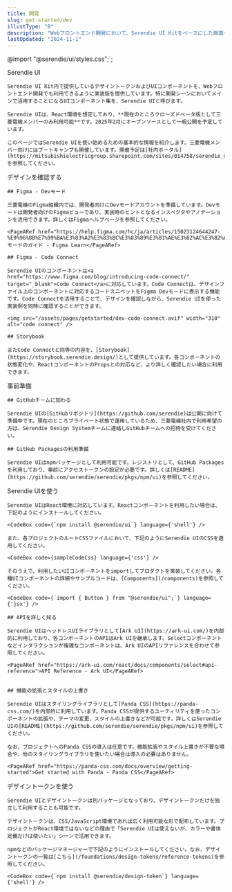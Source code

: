 ```yaml
---
title: 開発
slug: get-started/dev
illustType: "B"
description: "Webフロントエンド開発において、Serendie UI Kitをベースにした画面デザインを、Reactで実装していくシーンを想定して活用方法を紹介します。"
lastUpdated: "2024-11-1"
---
```



@import "@serendie/ui/styles.css";`;

  <PageSection>
    <PageHeadLine number={0}>Serendie UI</PageHeadLine>

    Serendie UI Kit内で提供しているデザイントークンおよびUIコンポーネントを、Webフロントエンド開発でも利用できるように実装版を提供しています。特に開発シーンにおいてメインで活用することになるUIコンポーネント集を、Serendie UIと呼びます。

    Serendie UIは、React環境を想定しており、**現在のところクローズドベータ版として三菱電機メンバーのみ利用可能**です。2025年2月にオープンソースとして一般公開を予定しています。

    このページではSerendie UIを使い始めるための基本的な情報を紹介します。三菱電機メンバー向けにはブートキャンプも開催しています。開催予定は[社内ポータル](https://mitsubishielectricgroup.sharepoint.com/sites/014758/serendie_designsystem)を参照してください。

  </PageSection>

  <PageSection>
    <PageHeadLine number={1}>デザインを確認する</PageHeadLine>

    ## Figma - Devモード

    三菱電機のFigma組織内では、開発者向けにDevモードアカウントを準備しています。Devモードは開発者向けのFigmaビューであり、実装時のヒントとなるインスペクタやアノテーションを活用できます。詳しくはFigmaヘルプページを参照してください。

    <PageARef href="https://help.figma.com/hc/ja/articles/15023124644247-%E9%96%8B%E7%99%BA%E3%83%A2%E3%83%BC%E3%83%89%E3%81%AE%E3%82%AC%E3%82%A4%E3%83%89">Devモードのガイド - Figma Learn</PageARef>

    ## Figma - Code Connect

    Serendie UIのコンポーネントは<a href="https://www.figma.com/blog/introducing-code-connect/" target="_blank">Code Connect</a>に対応しています。Code Connectは、デザインファイル上のコンポーネントに対応するコードスニペットをFigma Devモードに表示する機能です。Code Connectを活用することで、デザインを確認しながら、Serendie UIを使った実装例を同時に確認することができます。

    <img src="/assets/pages/getstarted/dev-code-connect.avif" width="310" alt="code connect" />

    ## Storybook

    またCode Connectと同等の内容を、[Storybook](https://storybook.serendie.design/)として提供しています。各コンポーネントの状態変化や、ReactコンポーネントのPropsとの対応など、より詳しく確認したい場合に利用できます。

  </PageSection>

  <PageSection>
    <PageHeadLine number={2}>事前準備</PageHeadLine>

    ## GitHubチームに加わる

    Serendie UIの[GitHubリポジトリ](https://github.com/serendie)は公開に向けて準備中です。現在のところプライベート状態で運用しているため、三菱電機社内で利用希望の方は、Serendie Design Systemチームに連絡しGitHubチームへの招待を受けてください。

    ## GitHub Packagesの利用準備

    Serendie UIはnpmパッケージとして利用可能です。レジストリとして、GitHub Packagesを利用しており、事前にアクセストークンの設定が必要です。詳しくは[README](https://github.com/serendie/serendie/pkgs/npm/ui)を参照してください。

  </PageSection>

  <PageSection>
    <PageHeadLine number={3}>Serendie UIを使う</PageHeadLine>

    Serendie UIはReact環境に対応しています。Reactコンポーネントを利用したい場合は、下記のようにインストールしてください。

    <CodeBox code={`npm install @serendie/ui`} language={'shell'} />

    また、各プロジェクトのルートCSSファイルにおいて、下記のようにSerendie UIのCSSを適用してください。

    <CodeBox code={sampleCodeCss} language={'css'} />

    そのうえで、利用したいUIコンポーネントをimportしてプロダクトを実装してください。各種UIコンポーネントの詳細やサンプルコードは、[Components](/components)を参照してください。

    <CodeBox code={`import { Button } from "@serendie/ui";`} language={'jsx'} />

    ## APIを詳しく知る

    Serendie UIはヘッドレスUIライブラリとして[Ark UI](https://ark-ui.com/)を内部的に利用しており、各コンポーネントのAPIはArk UIを継承します。Selectコンポーネントなどインタラクションが複雑なコンポーネントは、Ark UIのAPIリファレンスを合わせて参照してください。

    <PageARef href="https://ark-ui.com/react/docs/components/select#api-reference">API Reference - Ark UI</PageARef>


    ## 機能の拡張とスタイルの上書き

    Serendie UIはスタイリングライブラリとして[Panda CSS](https://panda-css.com/)を内部的に利用しています。Panda CSSが提供するユーティリティを使ったコンポーネントの拡張や、テーマの変更、スタイルの上書きなどが可能です。詳しくはSerendie UIの[README](https://github.com/serendie/serendie/pkgs/npm/ui)を参照してください。

    なお、プロジェクトへのPanda CSSの導入は任意です。機能拡張やスタイル上書きが不要な場合や、他のスタイリングライブラリを使いたい場合は導入の必要はありません。

    <PageARef href="https://panda-css.com/docs/overview/getting-started">Get started with Panda - Panda CSS</PageARef>

  </PageSection>

  <PageSection>
    <PageHeadLine number={4}>デザイントークンを使う</PageHeadLine>

    Serendie UIとデザイントークンは別パッケージとなっており、デザイントークンだけを独立して利用することも可能です。

    デザイントークンは、CSS/JavaScript環境であれば広く利用可能な形で配布しています。プロジェクトがReact環境ではないなどの理由で「Serendie UIは使えないが、カラーや書体定義だけは使いたい」シーンで活用できます。

    npmなどのパッケージマネージャーで下記のようにインストールしてください。なお、デザイントークンの一覧は[こちら](/foundations/design-tokens/reference-tokens)を参照してください。

    <CodeBox code={`npm install @serendie/design-token`} language={'shell'} />

  </PageSection>
